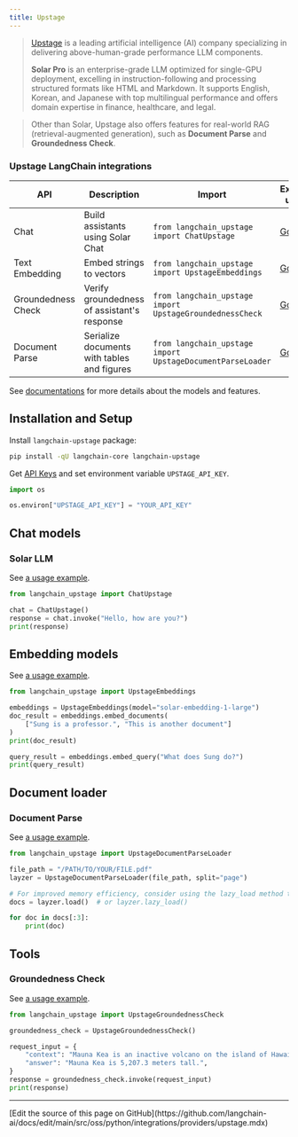 ```yaml
---
title: Upstage
---
```


>[Upstage](https://upstage.ai) is a leading artificial intelligence (AI) company specializing in delivering above-human-grade performance LLM components.
>
>**Solar Pro** is an enterprise-grade LLM optimized for single-GPU deployment, excelling in instruction-following and processing structured formats like HTML and Markdown. It supports English, Korean, and Japanese with top multilingual performance and offers domain expertise in finance, healthcare, and legal.

>Other than Solar, Upstage also offers features for real-world RAG (retrieval-augmented generation), such as **Document Parse** and **Groundedness Check**.

### Upstage LangChain integrations

| API | Description | Import | Example usage |
| --- | --- | --- | --- |
| Chat | Build assistants using Solar Chat | `from langchain_upstage import ChatUpstage` | [Go](/oss/python/integrations/chat/upstage) |
| Text Embedding | Embed strings to vectors | `from langchain_upstage import UpstageEmbeddings` | [Go](/oss/python/integrations/text_embedding/upstage) |
| Groundedness Check | Verify groundedness of assistant's response | `from langchain_upstage import UpstageGroundednessCheck` | [Go](/oss/python/integrations/tools/upstage_groundedness_check) |
| Document Parse | Serialize documents with tables and figures | `from langchain_upstage import UpstageDocumentParseLoader` | [Go](/oss/python/integrations/document_loaders/upstage) |

See [documentations](https://console.upstage.ai/docs/getting-started/overview) for more details about the models and features.

## Installation and Setup

Install `langchain-upstage` package:

```bash
pip install -qU langchain-core langchain-upstage
```

Get [API Keys](https://console.upstage.ai) and set environment variable `UPSTAGE_API_KEY`.

```python
import os

os.environ["UPSTAGE_API_KEY"] = "YOUR_API_KEY"
```

## Chat models

### Solar LLM

See [a usage example](/oss/python/integrations/chat/upstage).

```python
from langchain_upstage import ChatUpstage

chat = ChatUpstage()
response = chat.invoke("Hello, how are you?")
print(response)
```

## Embedding models

See [a usage example](/oss/python/integrations/text_embedding/upstage).

```python
from langchain_upstage import UpstageEmbeddings

embeddings = UpstageEmbeddings(model="solar-embedding-1-large")
doc_result = embeddings.embed_documents(
    ["Sung is a professor.", "This is another document"]
)
print(doc_result)

query_result = embeddings.embed_query("What does Sung do?")
print(query_result)
```

## Document loader

### Document Parse

See [a usage example](/oss/python/integrations/document_loaders/upstage).

```python
from langchain_upstage import UpstageDocumentParseLoader

file_path = "/PATH/TO/YOUR/FILE.pdf"
layzer = UpstageDocumentParseLoader(file_path, split="page")

# For improved memory efficiency, consider using the lazy_load method to load documents page by page.
docs = layzer.load()  # or layzer.lazy_load()

for doc in docs[:3]:
    print(doc)
```

## Tools

### Groundedness Check

See [a usage example](/oss/python/integrations/tools/upstage_groundedness_check).

```python
from langchain_upstage import UpstageGroundednessCheck

groundedness_check = UpstageGroundednessCheck()

request_input = {
    "context": "Mauna Kea is an inactive volcano on the island of Hawaii. Its peak is 4,207.3 m above sea level, making it the highest point in Hawaii and second-highest peak of an island on Earth.",
    "answer": "Mauna Kea is 5,207.3 meters tall.",
}
response = groundedness_check.invoke(request_input)
print(response)
```

---

<Callout icon="pen-to-square" iconType="regular">
  [Edit the source of this page on GitHub](https://github.com/langchain-ai/docs/edit/main/src/oss/python/integrations/providers/upstage.mdx)
</Callout>
